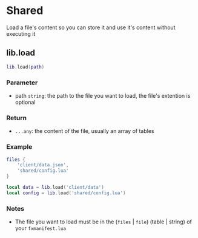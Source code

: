 # Shared
Load a file's content so you can store it and use it's content without executing it

## lib.load

```lua
lib.load(path)
```

### Parameter
* path `string`: the path to the file you want to load, the file's extention is optional

### Return
* `...any`: the content of the file, usually an array of tables

### Example

```lua filename='fxmanifest.lua'
files {
    'client/data.json',
    'shared/config.lua'
}
```

```lua
local data = lib.load('client/data')
local config = lib.load('shared/config.lua')
```

### Notes
* The file you want to load must be in the (`files` | `file`) (table | string) of your `fxmanifest.lua`